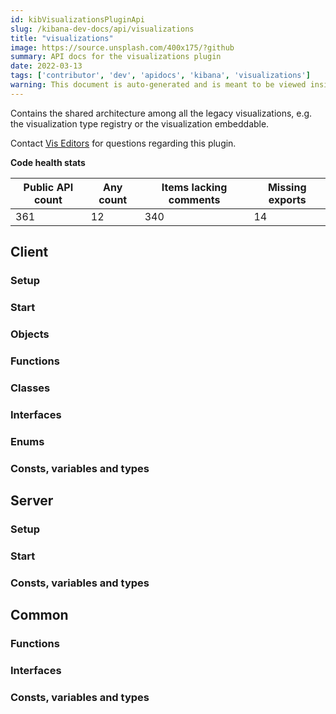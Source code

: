 ```yaml
---
id: kibVisualizationsPluginApi
slug: /kibana-dev-docs/api/visualizations
title: "visualizations"
image: https://source.unsplash.com/400x175/?github
summary: API docs for the visualizations plugin
date: 2022-03-13
tags: ['contributor', 'dev', 'apidocs', 'kibana', 'visualizations']
warning: This document is auto-generated and is meant to be viewed inside our experimental, new docs system. Reach out in #docs-engineering for more info.
---
```


Contains the shared architecture among all the legacy visualizations, e.g. the visualization type registry or the visualization embeddable.

Contact [Vis Editors](https://github.com/orgs/elastic/teams/kibana-vis-editors) for questions regarding this plugin.

**Code health stats**

| Public API count  | Any count | Items lacking comments | Missing exports |
|-------------------|-----------|------------------------|-----------------|
| 361 | 12 | 340 | 14 |

## Client

### Setup
<DocDefinitionList data={[visualizationsObj.client.setup]}/>

### Start
<DocDefinitionList data={[visualizationsObj.client.start]}/>

### Objects
<DocDefinitionList data={visualizationsObj.client.objects}/>

### Functions
<DocDefinitionList data={visualizationsObj.client.functions}/>

### Classes
<DocDefinitionList data={visualizationsObj.client.classes}/>

### Interfaces
<DocDefinitionList data={visualizationsObj.client.interfaces}/>

### Enums
<DocDefinitionList data={visualizationsObj.client.enums}/>

### Consts, variables and types
<DocDefinitionList data={visualizationsObj.client.misc}/>

## Server

### Setup
<DocDefinitionList data={[visualizationsObj.server.setup]}/>

### Start
<DocDefinitionList data={[visualizationsObj.server.start]}/>

### Consts, variables and types
<DocDefinitionList data={visualizationsObj.server.misc}/>

## Common

### Functions
<DocDefinitionList data={visualizationsObj.common.functions}/>

### Interfaces
<DocDefinitionList data={visualizationsObj.common.interfaces}/>

### Consts, variables and types
<DocDefinitionList data={visualizationsObj.common.misc}/>

